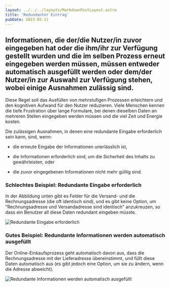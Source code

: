 ```yaml
---
layout: ../../../layouts/MarkdownPostLayout.astro
title: 'Redundanter Eintrag'
pubDate: 2023-05-11
---
```


## Informationen, die der/die Nutzer/in zuvor eingegeben hat oder die ihm/ihr zur Verfügung gestellt wurden und die im selben Prozess erneut eingegeben werden müssen, müssen entweder automatisch ausgefüllt werden oder dem/der Nutzer/in zur Auswahl zur Verfügung stehen, wobei einige Ausnahmen zulässig sind.

Diese Regel soll das Ausfüllen von mehrstufigen Prozessen erleichtern und den kognitiven Aufwand für den
Nutzer reduzieren. Viele Menschen kennen die tiefe Frustration über lange Formulare, bei denen dieselben
Daten an mehreren Stellen eingegeben werden müssen und die viel Zeit und Energie kosten.

Die zulässigen Ausnahmen, in denen eine redundante Eingabe erforderlich sein kann, sind, wenn:

- die erneute Eingabe der Informationen unerlässlich ist,

- die Informationen erforderlich sind, um die Sicherheit des Inhalts zu gewährleisten, oder

- die zuvor eingegebenen Informationen nicht mehr gültig sind.

### Schlechtes Beispiel: Redundante Eingabe erforderlich

In der Abbildung unten gibt es Felder für die Versand- und die Rechnungsadresse (die oft identisch
sind), und es gibt keine Option, um "Rechnungsadresse und Versandadresse sind identisch" anzukreuzen,
so dass ein Benutzer all diese Daten redundant eingeben müsste.

![Redundante Eingabe erforderlich](/images/formulare/bad-redundant-entry.png)

### Gutes Beispiel: Redundante Informationen werden automatisch ausgefüllt

Der Online-Einkaufsprozess geht automatisch davon aus, dass die Rechnungsadresse mit der Lieferadresse
übereinstimmt, und füllt diese Daten automatisch aus (es gibt jedoch eine Option, um sie zu ändern,
wenn die Adresse abweicht).

![Redundante Informationen werden automatisch ausgefüllt](/images/formulare/paypal-good-example.png)
